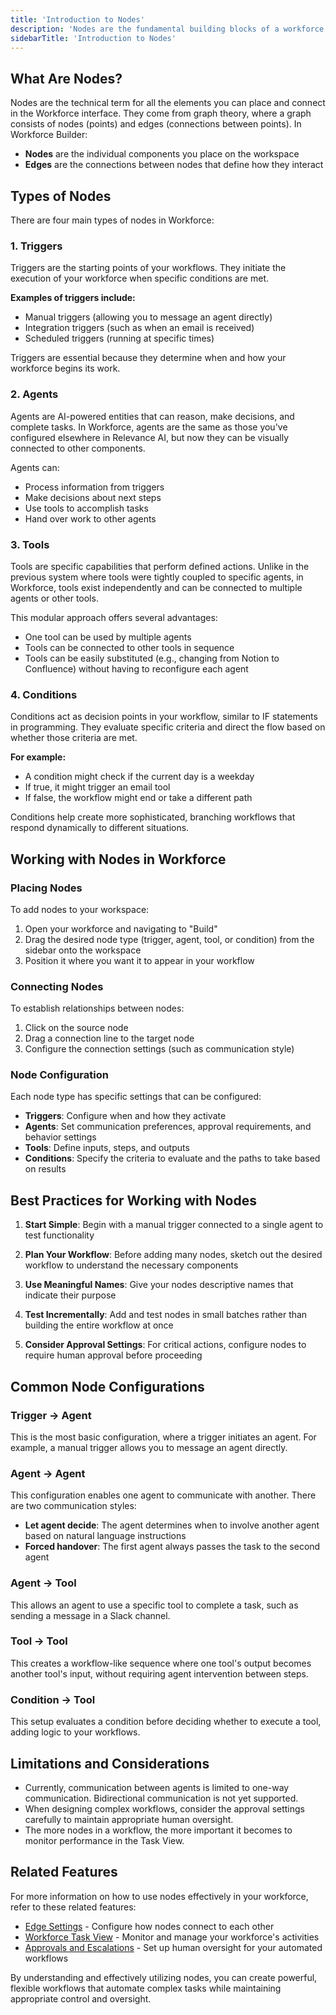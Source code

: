 ```yaml
---
title: 'Introduction to Nodes'
description: 'Nodes are the fundamental building blocks of a workforce in Relevance AI. They represent all the components you can place on your workspace to create automated workflows. '
sidebarTitle: 'Introduction to Nodes'
---
```


## What Are Nodes?

Nodes are the technical term for all the elements you can place and connect in the Workforce interface. They come from graph theory, where a graph consists of nodes (points) and edges (connections between points). In Workforce Builder:

- **Nodes** are the individual components you place on the workspace
- **Edges** are the connections between nodes that define how they interact

## Types of Nodes

There are four main types of nodes in Workforce:

### 1. Triggers

Triggers are the starting points of your workflows. They initiate the execution of your workforce when specific conditions are met.

**Examples of triggers include:**
- Manual triggers (allowing you to message an agent directly)
- Integration triggers (such as when an email is received)
- Scheduled triggers (running at specific times)

Triggers are essential because they determine when and how your workforce begins its work.

### 2. Agents

Agents are AI-powered entities that can reason, make decisions, and complete tasks. In Workforce, agents are the same as those you've configured elsewhere in Relevance AI, but now they can be visually connected to other components.

Agents can:
- Process information from triggers
- Make decisions about next steps
- Use tools to accomplish tasks
- Hand over work to other agents

### 3. Tools

Tools are specific capabilities that perform defined actions. Unlike in the previous system where tools were tightly coupled to specific agents, in Workforce, tools exist independently and can be connected to multiple agents or other tools.

This modular approach offers several advantages:
- One tool can be used by multiple agents
- Tools can be connected to other tools in sequence
- Tools can be easily substituted (e.g., changing from Notion to Confluence) without having to reconfigure each agent

### 4. Conditions

Conditions act as decision points in your workflow, similar to IF statements in programming. They evaluate specific criteria and direct the flow based on whether those criteria are met.

**For example:**
- A condition might check if the current day is a weekday
- If true, it might trigger an email tool
- If false, the workflow might end or take a different path

Conditions help create more sophisticated, branching workflows that respond dynamically to different situations.

## Working with Nodes in Workforce

### Placing Nodes

To add nodes to your workspace:
1. Open your workforce and navigating to "Build"
2. Drag the desired node type (trigger, agent, tool, or condition) from the sidebar onto the workspace
3. Position it where you want it to appear in your workflow

### Connecting Nodes

To establish relationships between nodes:
1. Click on the source node
2. Drag a connection line to the target node
3. Configure the connection settings (such as communication style)

### Node Configuration

Each node type has specific settings that can be configured:

- **Triggers**: Configure when and how they activate
- **Agents**: Set communication preferences, approval requirements, and behavior settings
- **Tools**: Define inputs, steps, and outputs
- **Conditions**: Specify the criteria to evaluate and the paths to take based on results

## Best Practices for Working with Nodes

1. **Start Simple**: Begin with a manual trigger connected to a single agent to test functionality
2. **Plan Your Workflow**: Before adding many nodes, sketch out the desired workflow to understand the necessary components
3. **Use Meaningful Names**: Give your nodes descriptive names that indicate their purpose

4. **Test Incrementally**: Add and test nodes in small batches rather than building the entire workflow at once
5. **Consider Approval Settings**: For critical actions, configure nodes to require human approval before proceeding

## Common Node Configurations

### Trigger → Agent
This is the most basic configuration, where a trigger initiates an agent. For example, a manual trigger allows you to message an agent directly.

### Agent → Agent
This configuration enables one agent to communicate with another. There are two communication styles:
- **Let agent decide**: The agent determines when to involve another agent based on natural language instructions
- **Forced handover**: The first agent always passes the task to the second agent

### Agent → Tool
This allows an agent to use a specific tool to complete a task, such as sending a message in a Slack channel.

### Tool → Tool
This creates a workflow-like sequence where one tool's output becomes another tool's input, without requiring agent intervention between steps.

### Condition → Tool
This setup evaluates a condition before deciding whether to execute a tool, adding logic to your workflows.

## Limitations and Considerations

- Currently, communication between agents is limited to one-way communication. Bidirectional communication is not yet supported.
- When designing complex workflows, consider the approval settings carefully to maintain appropriate human oversight.
- The more nodes in a workflow, the more important it becomes to monitor performance in the Task View.

## Related Features

For more information on how to use nodes effectively in your workforce, refer to these related features:

- [Edge Settings](https://relevanceai.com/docs/) - Configure how nodes connect to each other
- [Workforce Task View](https://relevanceai.com/docs/) - Monitor and manage your workforce's activities
- [Approvals and Escalations](https://relevanceai.com/docs/) - Set up human oversight for your automated workflows

By understanding and effectively utilizing nodes, you can create powerful, flexible workflows that automate complex tasks while maintaining appropriate control and oversight.